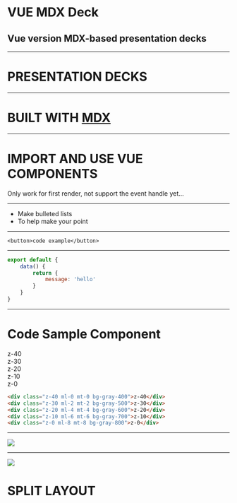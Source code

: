 
# VUE MDX Deck

## Vue version MDX-based presentation decks

---

# PRESENTATION DECKS

---

<h1>BUILT WITH <a href="https://github.com/mdx-js/mdx" target="_blank">MDX</a></h1>

---

# IMPORT AND USE VUE COMPONENTS

<Counter />

Only work for first render, not support the event handle yet...

---

- Make bulleted lists
- To help make your point

---

```
<button>code example</button>
```

---

```jsx
export default {
    data() {
        return {
            message: 'hello'
        }
    }
}
```

---

# Code Sample Component

<CodeSample>
    <div class="relative h-32 text-center">
      <div class="z-40 absolute w-24 h-24 ml-0 mt-0 bg-gray-400 flex justify-center items-center">z-40</div>
      <div class="z-30 absolute w-24 h-24 ml-2 mt-2 bg-gray-500 flex justify-center items-center">z-30</div>
      <div class="z-20 absolute w-24 h-24 ml-4 mt-4 bg-gray-600 flex justify-center items-center">z-20</div>
      <div class="z-10 absolute w-24 h-24 ml-6 mt-6 bg-gray-700 flex justify-center items-center">z-10</div>
      <div class="z-0 absolute w-24 h-24 ml-8 mt-8 bg-gray-800 flex justify-center items-center">z-0</div>
    </div>

```html
<div class="z-40 ml-0 mt-0 bg-gray-400">z-40</div>
<div class="z-30 ml-2 mt-2 bg-gray-500">z-30</div>
<div class="z-20 ml-4 mt-4 bg-gray-600">z-20</div>
<div class="z-10 ml-6 mt-6 bg-gray-700">z-10</div>
<div class="z-0 ml-8 mt-8 bg-gray-800">z-0</div>
```
</CodeSample>

---

![](https://images.unsplash.com/photo-1462331940025-496dfbfc7564?ixlib=rb-1.2.1&ixid=eyJhcHBfaWQiOjEyMDd9&auto=format&fit=crop&w=1054&q=80)

---

<Split>

![](https://images.unsplash.com/photo-1462331940025-496dfbfc7564?ixlib=rb-1.2.1&ixid=eyJhcHBfaWQiOjEyMDd9&auto=format&fit=crop&w=1054&q=80)

# SPLIT LAYOUT

</Split>
